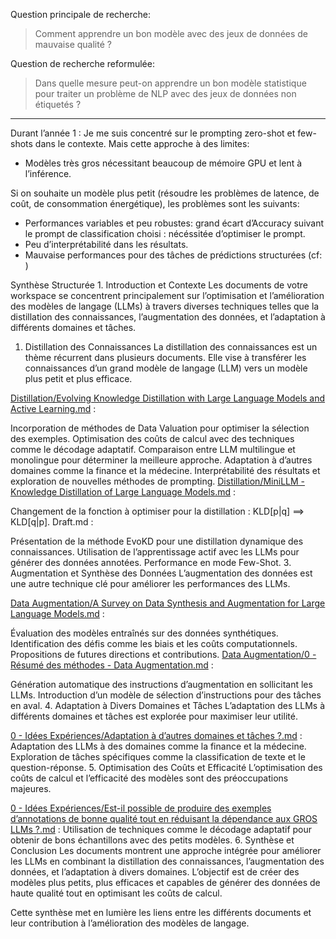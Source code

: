 
Question principale de recherche:

> Comment apprendre un bon modèle avec des jeux de données de mauvaise qualité ?

Question de recherche reformulée: 

> Dans quelle mesure peut-on apprendre un bon modèle statistique pour traiter un problème de NLP avec des jeux de données non étiquetés ?


--- 

Durant l'année 1 : Je me suis concentré sur le prompting zero-shot et few-shots dans le contexte.
Mais cette approche à des limites:

- Modèles très gros nécessitant beaucoup de mémoire GPU et lent à l'inférence.

Si on souhaite un modèle plus petit (résoudre les problèmes de latence, de coût, de consommation énergétique), les problèmes sont les suivants:

- Performances variables et peu robustes: grand écart d'Accuracy suivant le prompt de classification choisi : nécéssitée d'optimiser le prompt.
- Peu d'interprétabilité dans les résultats.
- Mauvaise performances pour des tâches de prédictions structurées (cf: )



Synthèse Structurée
1. Introduction et Contexte
Les documents de votre workspace se concentrent principalement sur l'optimisation et l'amélioration des modèles de langage (LLMs) à travers diverses techniques telles que la distillation des connaissances, l'augmentation des données, et l'adaptation à différents domaines et tâches.

1. Distillation des Connaissances
La distillation des connaissances est un thème récurrent dans plusieurs documents. Elle vise à transférer les connaissances d'un grand modèle de langage (LLM) vers un modèle plus petit et plus efficace.

[Distillation/Evolving Knowledge Distillation with Large Language Models and Active Learning.md](Distillation/Evolving Knowledge Distillation with Large Language Models and Active Learning.md) :

Incorporation de méthodes de Data Valuation pour optimiser la sélection des exemples.
Optimisation des coûts de calcul avec des techniques comme le décodage adaptatif.
Comparaison entre LLM multilingue et monolingue pour déterminer la meilleure approche.
Adaptation à d'autres domaines comme la finance et la médecine.
Interprétabilité des résultats et exploration de nouvelles méthodes de prompting.
[Distillation/MiniLLM - Knowledge Distillation of Large Language Models.md](Distillation/MiniLLM - Knowledge Distillation of Large Language Models.md) :

Changement de la fonction à optimiser pour la distillation : KLD[p|q] ==> KLD[q|p].
Draft.md :

Présentation de la méthode EvoKD pour une distillation dynamique des connaissances.
Utilisation de l'apprentissage actif avec les LLMs pour générer des données annotées.
Performance en mode Few-Shot.
3. Augmentation et Synthèse des Données
L'augmentation des données est une autre technique clé pour améliorer les performances des LLMs.

[Data Augmentation/A Survey on Data Synthesis and Augmentation for Large Language Models.md](Data Augmentation/A Survey on Data Synthesis and Augmentation for Large Language Models.md) :

Évaluation des modèles entraînés sur des données synthétiques.
Identification des défis comme les biais et les coûts computationnels.
Propositions de futures directions et contributions.
[Data Augmentation/0 - Résumé des méthodes - Data Augmentation.md](Data Augmentation/0 - Résumé des méthodes - Data Augmentation.md) :

Génération automatique des instructions d'augmentation en sollicitant les LLMs.
Introduction d'un modèle de sélection d'instructions pour des tâches en aval.
4. Adaptation à Divers Domaines et Tâches
L'adaptation des LLMs à différents domaines et tâches est explorée pour maximiser leur utilité.

[0 - Idées Expériences/Adaptation à d'autres domaines et tâches ?.md](0 - Idées Expériences/Adaptation à d'autres domaines et tâches ?.md) :
Adaptation des LLMs à des domaines comme la finance et la médecine.
Exploration de tâches spécifiques comme la classification de texte et le question-réponse.
5. Optimisation des Coûts et Efficacité
L'optimisation des coûts de calcul et l'efficacité des modèles sont des préoccupations majeures.

[0 - Idées Expériences/Est-il possible de produire des exemples d'annotations de bonne qualité tout en réduisant la dépendance aux GROS LLMs ?.md](0 - Idées Expériences/Est-il possible de produire des exemples d'annotations de bonne qualité tout en réduisant la dépendance aux GROS LLMs ?.md) :
Utilisation de techniques comme le décodage adaptatif pour obtenir de bons échantillons avec des petits modèles.
6. Synthèse et Conclusion
Les documents montrent une approche intégrée pour améliorer les LLMs en combinant la distillation des connaissances, l'augmentation des données, et l'adaptation à divers domaines. L'objectif est de créer des modèles plus petits, plus efficaces et capables de générer des données de haute qualité tout en optimisant les coûts de calcul.

Cette synthèse met en lumière les liens entre les différents documents et leur contribution à l'amélioration des modèles de langage.